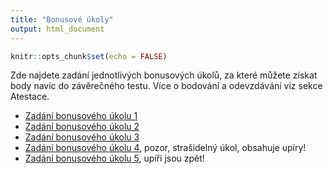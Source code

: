 ```yaml
---
title: "Bonusové úkoly"
output: html_document
---
```


```r
knitr::opts_chunk$set(echo = FALSE)
```

Zde najdete zadání jednotlivých bonusových úkolů, za které můžete získat body navíc do závěrečného testu. Více o bodování a odevzdávání viz sekce Atestace.

* [Zadání bonusového úkolu 1](https://drive.google.com/file/d/1x562YOGs-wP0sihqT-A7MUitDAJ8MeLh/view?usp=sharing)
* [Zadání bonusového úkolu 2](https://docs.google.com/document/d/1swuLwMAYfgm7inQczujzOv4fpzUSDlhK9W4C61RyYMk/edit?usp=sharing)
* [Zadání bonusového úkolu 3](https://docs.google.com/document/d/1bk8FWtakGDNCNVuY50dW9lyI_ixyriptsbgZ9yOpP7k/edit?usp=sharing)
* [Zadání bonusového úkolu 4](https://docs.google.com/document/d/1koSzN-cvoPmFVTeQtQSa7cwCHA8IMf2wZL6X-YZGFvI/edit?usp=sharing), pozor, strašidelný úkol, obsahuje upíry!
* [Zadání bonusového úkolu 5](https://docs.google.com/document/d/1Lsk58Ag3SwF7EhNhALKejm2YzbqdvXkCbLHLA1OMfAQ/edit?usp=sharing), upíři jsou zpět!



